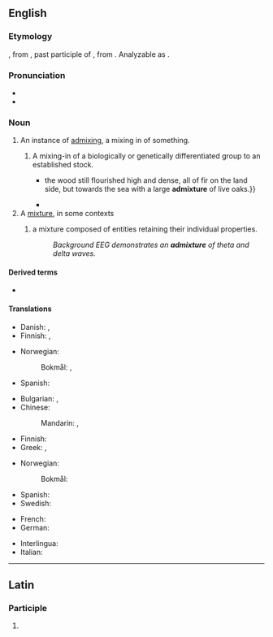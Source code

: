 ==English==

===Etymology===
{{der|en|la|admixtūra}}, from {{m|la|admixtus}}, past participle of {{m|la|admisceō||to mix in}}, from {{m|la|misceō||to mix}}. Analyzable as {{pre|en|ad|mixture}}.

===Pronunciation===
* {{IPA|en|/ədˈmɪkst͡ʃə(ɹ)/|/ædˈmɪkst͡ʃə(ɹ)/}}
* {{audio|en|en-us-admixture.ogg|Audio (US)}}

===Noun===
{{en-noun|~}}

# An instance of [[admix]]ing, a mixing in of something.
#: {{ux|en|The '''admixture''' of vanilla extract in the dough improved the pastries' flavor.}}
## A mixing-in of a biologically or genetically differentiated group to an established stock.
##* {{quote-book|en|year=1883|author=[[w:Robert Louis Stevenson|Robert Louis Stevenson]]|title=[[w:Treasure Island|Treasure Island]]|passage={{...}} the wood still flourished high and dense, all of fir on the land side, but towards the sea with a large '''admixture''' of live oaks.}}
##* {{quote-book|en|year=1928|title=The Curse of Yig|author=H. P. Lovecraft and Zealia Bishop|passage=Both were lean, raw-boned specimens; the man tall, sandy, and grey-eyed, and the woman short and rather dark, with a black straightness of hair suggesting a slight Indian '''admixture'''.}}
# A [[mixture]], in some contexts
## {{lb|en|epilepsy}} a mixture composed of entities retaining their individual properties.
##: ''Background EEG demonstrates an '''admixture''' of theta and delta waves.''

====Derived terms====
* {{l|en|admix}} {{q|back-formation}}

====Translations====
{{trans-top|instance of mixing in}}
* Danish: {{t|da|tilsætning|c}}, {{t|da|tilføring|c}}
* Finnish: {{t+|fi|lisäys}}, {{t+|fi|lisääminen}}
{{trans-mid}}
* Norwegian:
*: Bokmål: {{t|nb|tilsetning|m|f}}, {{t|nb|tilføring|m|f}} {{qualifier|present participle of tilføre}}
* Spanish: {{t+|es|adición|f}}
{{trans-bottom}}

{{trans-top|mixture}}
* Bulgarian: {{t+|bg|смес}}, {{t+|bg|примес}}
* Chinese:
*: Mandarin: {{t+|cmn|混合|tr=hùnhé|sc=Hani}}, {{t+|cmn|混合物|tr=hùnhéwù|sc=Hani}}
* Finnish: {{t+|fi|sekoitus}}
* Greek: {{t|el|πρόσμιξη|f}}, {{t|el|σύμμιξη|f}}
{{trans-mid}}
* Norwegian:
*: Bokmål: {{t+|nb|blanding|m|f}}
* Spanish: {{t+|es|mezcla|f}}
* Swedish: {{t+|sv|blandning|c}}
{{trans-bottom}}

{{checktrans-top}}
* French: {{t+check|fr|mélange}}
* German: {{t-check|de|Beimischung}}
{{trans-mid}}
* Interlingua: {{t-check|ia|admixtion}}
* Italian: {{t+check|it|mescolanza|f}}
{{trans-bottom}}

----

==Latin==

===Participle===
{{la-part-form|admixtūre}}

# {{inflection of|la|admixtūrus||voc|m|s}}